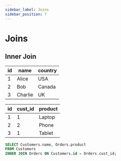 ```yaml
---
sidebar_label: Joins
sidebar_position: 7
---
```


# Joins

## Inner Join


| id | name    | country |
|----|---------|---------|
| 1  | Alice   | USA     |
| 2  | Bob     | Canada  |
| 3  | Charlie | UK      |

| id | cust_id | product  |
|----|---------|----------|
| 1  | 1       | Laptop   |
| 2  | 2       | Phone    |
| 3  | 1       | Tablet   |

```sql
SELECT Customers.name, Orders.product
FROM Customers
INNER JOIN Orders ON Customers.id = Orders.cust_id;
```